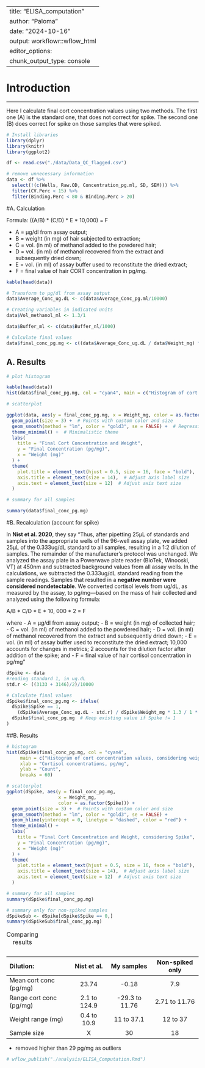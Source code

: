 
---
title: "ELISA_computation"
author: "Paloma"
date: "2024-10-16"
output: workflowr::wflow_html
editor_options:
  chunk_output_type: console
---

# Introduction

---

Here I calculate final cort concentration values using two methods. The first one (A) is the standard one, that does not correct for spike. The second one (B) does correct for spike on those samples that were spiked. 


```{r echo = FALSE, warning=FALSE, message=FALSE}
# Install libraries
library(dplyr)
library(knitr)
library(ggplot2)
```

```{r setup, include=TRUE, message=FALSE}
df <- read.csv("./data/Data_QC_flagged.csv")

# remove unnecessary information
data <- df %>% 
  select(!(c(Wells, Raw.OD, Concentration_pg.ml, SD, SEM))) %>%
  filter(CV.Perc < 15) %>% 
  filter(Binding.Perc < 80 & Binding.Perc > 20)

```

#A. Calculation

Formula:  ((A/B) * (C/D) * E * 10,000) = F 

- A = μg/dl from assay output;
- B = weight (in mg) of hair subjected to extraction;
- C = vol. (in ml) of methanol added to the powdered hair;
- D = vol. (in ml) of methanol recovered from the extract and subsequently dried down;
- E = vol. (in ml) of assay buffer used to reconstitute the dried extract;
- F = final value of hair CORT concentration in pg/mg.


```{r}
kable(head(data))

# Transform to μg/dl from assay output
data$Average_Conc_ug.dL <- c(data$Average_Conc_pg.ml/10000)

# Creating variables in indicated units
data$Vol_methanol_ml <- 1.3/1

data$Buffer_ml <- c(data$Buffer_nl/1000)

# Calculate final values
data$final_conc_pg.mg <- c((data$Average_Conc_ug.dL / data$Weight_mg) * data$Vol_methanol_ml * data$Buffer_ml * 10000 )


```


## A. Results 
```{r}
# plot histogram

kable(head(data))
hist(data$final_conc_pg.mg, col = "cyan4", main = c("Histogram of cort concentration values, considering weight and dilutions"), xlab = "Cortisol concentrations, pg/mg", ylab = "Count", breaks = 60, xlim = range(0:60))

# scatterplot

ggplot(data, aes(y = final_conc_pg.mg, x = Weight_mg, color = as.factor(Spike))) +
  geom_point(size = 3) +  # Points with custom color and size
  geom_smooth(method = "lm", color = "gold3", se = FALSE) +  # Regression line without confidence interval
  theme_minimal() +  # Minimalistic theme
  labs(
    title = "Final Cort Concentration and Weight",
    y = "Final Concentration (pg/mg)",
    x = "Weight (mg)"  
  ) +
  theme(
    plot.title = element_text(hjust = 0.5, size = 16, face = "bold"),  # Center title and adjust size
    axis.title = element_text(size = 14),  # Adjust axis label size
    axis.text = element_text(size = 12)  # Adjust axis text size
  )

# summary for all samples

summary(data$final_conc_pg.mg)

```

#B. Recalculation (account for spike)

In **Nist et al. 2020**, they say "Thus, after pipetting 25μL of standards and samples into the appropriate wells of the 96-well assay plate, we added 25μL of the 0.333ug/dL standard to all samples,
resulting in a 1:2 dilution of samples. The remainder of the manufacturer’s protocol was
unchanged. We analyzed the assay plate in a Powerwave plate reader (BioTek, Winooski,
VT) at 450nm and subtracted background values from all assay wells. In the calculations, we
subtracted the 0.333ug/dL standard reading from the sample readings. Samples that resulted
in a **negative number were considered nondetectable**. We converted cortisol levels from
ug/dL, as measured by the assay, to pg/mg—based on the mass of hair collected and
analyzed using the following formula:

A/B * C/D * E * 10, 000 * 2 = F

where 
- A = μg/dl from assay output; 
- B = weight (in mg) of collected hair; 
- C = vol. (in ml) of methanol added to the powdered hair; 
- D = vol. (in ml) of methanol recovered from the extract and subsequently dried down; 
- E = vol. (in ml) of assay buffer used to reconstitute the dried extract; 10,000 accounts for changes in metrics; 2 accounts for the dilution factor after addition of the spike; and 
- F = final value of hair cortisol concentration in pg/mg"


```{r}
dSpike <- data
#reading standard 1, in ug.dL
std.r <- ((3133 + 3146)/2)/10000

# Calculate final values
dSpike$final_conc_pg.mg <- ifelse(
  dSpike$Spike == 1,
    (dSpike$Average_Conc_ug.dL - std.r) / dSpike$Weight_mg * 1.3 / 1 * dSpike$Buffer_ml * 10000 * 2 ,
  dSpike$final_conc_pg.mg  # Keep existing value if Spike != 1
)

```

##B. Results 
```{r}

# histogram
hist(dSpike$final_conc_pg.mg, col = "cyan4", 
     main = c("Histogram of cort concentration values, considering weight, dilutions and spike"), 
     xlab = "Cortisol concentrations, pg/mg", 
     ylab = "Count", 
     breaks = 60)

# scatterplot
ggplot(dSpike, aes(y = final_conc_pg.mg, 
                   x = Weight_mg, 
                   color = as.factor(Spike))) +
  geom_point(size = 3) +  # Points with custom color and size
  geom_smooth(method = "lm", color = "gold3", se = FALSE) +
  geom_hline(yintercept = 0, linetype = "dashed", color = "red") +
  theme_minimal() +  
  labs(
    title = "Final Cort Concentration and Weight, considering Spike",
    y = "Final Concentration (pg/mg)",
    x = "Weight (mg)"  
  ) +
  theme(
    plot.title = element_text(hjust = 0.5, size = 16, face = "bold"), 
    axis.title = element_text(size = 14),  # Adjust axis label size
    axis.text = element_text(size = 12)  # Adjust axis text size
  )

```

```{r}
# summary for all samples
summary(dSpike$final_conc_pg.mg)

# summary only for non-spiked samples
dSpikeSub <- dSpike[dSpike$Spike == 0,]
summary(dSpikeSub$final_conc_pg.mg)
```


<table>
<caption><span id="tab:table">Comparing results </span></caption>

Dilution:                 Nist et al.     My samples      Non-spiked only
---------------          -------------  -------------    -----------------
Mean cort conc (pg/mg)   23.74          -0.18              7.9 
Range cort conc (pg/mg)  2.1 to 124.9   -29.3 to 11.76     2.71 to 11.76
Weight range (mg)        0.4 to 10.9     11 to 37.1        12 to 37
Sample size              X              30                 18

</table>

* removed higher than 29 pg/mg as outliers


```{r echo = FALSE, include = FALSE}
# wflow_publish("./analysis/ELISA_Computation.Rmd")

```
